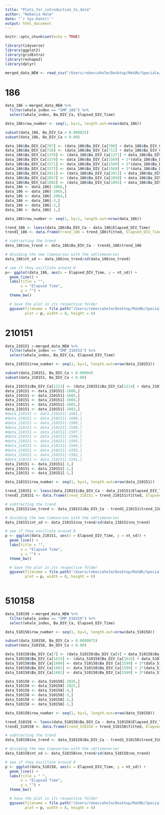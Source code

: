 ```yaml
---
title: "Plots_for_introduction_to_data"
author: "Rebecca Holm"
date: "`r Sys.Date()`"
output: html_document
---
```


```r
knitr::opts_chunk$set(echo = TRUE)
```

```r
library(tidyverse)
library(ggplot2)
library(gridExtra)
library(reshape2)
library(dplyr)
```

```r
merged_data_NEW <- read_csv("/Users/rebeccaholm/Desktop/MatØk/Speciale/R/merged_data_NEW.csv")
```


# 186
```r
data_186 <-merged_data_NEW %>%
  filter(whale_index == "SMP_186") %>%
  select(whale_index, Ba_DIV_Ca, Elapsed_DIV_Time)

data_186$row_number <- seq(1, by=1, length.out=nrow(data_186))

subset(data_186, Ba_DIV_Ca > 0.000025)
subset(data_186, Ba_DIV_Ca < 0.00)
```

```r
data_186$Ba_DIV_Ca[707] <- (data_186$Ba_DIV_Ca[708] + data_186$Ba_DIV_Ca[706]) / 2
data_186$Ba_DIV_Ca[710] <- (data_186$Ba_DIV_Ca[711] + data_186$Ba_DIV_Ca[709]) / 2
data_186$Ba_DIV_Ca[1370] <- (data_186$Ba_DIV_Ca[1371] + data_186$Ba_DIV_Ca[1369]) / 2
data_186$Ba_DIV_Ca[1570] <- data_186$Ba_DIV_Ca[1569] + 1*(data_186$Ba_DIV_Ca[1573] - data_186$Ba_DIV_Ca[1569]) / 4
data_186$Ba_DIV_Ca[1571] <- data_186$Ba_DIV_Ca[1569] + 2*(data_186$Ba_DIV_Ca[1573] - data_186$Ba_DIV_Ca[1569]) / 4
data_186$Ba_DIV_Ca[1572] <- data_186$Ba_DIV_Ca[1569] + 3*(data_186$Ba_DIV_Ca[1573] - data_186$Ba_DIV_Ca[1569]) / 4
data_186$Ba_DIV_Ca[2011] <- (data_186$Ba_DIV_Ca[2012] + data_186$Ba_DIV_Ca[2010]) / 2
data_186$Ba_DIV_Ca[2057] <- (data_186$Ba_DIV_Ca[2058] + data_186$Ba_DIV_Ca[2056]) / 2
data_186$Ba_DIV_Ca[1892] <- (data_186$Ba_DIV_Ca[1893] + data_186$Ba_DIV_Ca[1891]) / 2
data_186 <- data_186[-2066,]
data_186 <- data_186[-2065,]
data_186 <- data_186[-2064,]
data_186 <- data_186[-3,]
data_186 <- data_186[-2,]
data_186 <- data_186[-1,]

data_186$row_number <- seq(1, by=1, length.out=nrow(data_186))
```


```r
trend_186 <- loess(data_186$Ba_DIV_Ca ~ data_186$Elapsed_DIV_Time)
trend1_186 <- data.frame(trend_186 = trend_186$fitted, Elapsed_DIV_Time = data_186$Elapsed_DIV_Time)
```

```r
# subtracting the trend
data_186$no_trend <- data_186$Ba_DIV_Ca - trend1_186$trend_186

# dividing the new timeseries with the sd(timeserie)
data_186$nt_sd <- data_186$no_trend/sd(data_186$no_trend)

# see if they oscillate around 0
p<- ggplot(data_186, aes(x = Elapsed_DIV_Time, y = nt_sd)) +
  geom_line() +
  labs(title = "",
       x = "Elapsed Time",
       y = "") +
  theme_bw()

  # Save the plot in its respective folder
  ggsave(filename = file.path("/Users/rebeccaholm/Desktop/MatØk/Speciale/R/Plots/Osciliate_around_0_plots/Plots_used_for_introduction_to_data/Ba_186.png"), 
         plot = p, width = 8, height = 6)
```


# 210151
```r
data_210151 <-merged_data_NEW %>%
  filter(whale_index == "SMP_210151") %>%
  select(whale_index, Ba_DIV_Ca, Elapsed_DIV_Time)

data_210151$row_number <- seq(1, by=1, length.out=nrow(data_210151))

subset(data_210151, Ba_DIV_Ca > 0.00004)
subset(data_210151, Ba_DIV_Ca < 0.00)
```

```r
data_210151$Ba_DIV_Ca[1213] <- (data_210151$Ba_DIV_Ca[1214] + data_210151$Ba_DIV_Ca[1212]) / 2
data_210151 <- data_210151[-1606,]
data_210151 <- data_210151[-1605,]
data_210151 <- data_210151[-1604,]
data_210151 <- data_210151[-1603,]
data_210151 <- data_210151[-1602,]
#data_210151 <- data_210151[-1601,]
#data_210151 <- data_210151[-1600,]
#data_210151 <- data_210151[-1599,]
#data_210151 <- data_210151[-1598,]
#data_210151 <- data_210151[-1597,]
#data_210151 <- data_210151[-1596,]
#data_210151 <- data_210151[-1595,]
#data_210151 <- data_210151[-1594,]
#data_210151 <- data_210151[-1593,]
#data_210151 <- data_210151[-1592,]
#data_210151 <- data_210151[-1591,]
data_210151 <- data_210151[-3,]
data_210151 <- data_210151[-2,]
data_210151 <- data_210151[-1,]

data_210151$row_number <- seq(1, by=1, length.out=nrow(data_210151))
```


```r
trend_210151 <- loess(data_210151$Ba_DIV_Ca ~ data_210151$Elapsed_DIV_Time)
trend1_210151 <- data.frame(trend_210151 = trend_210151$fitted, Elapsed_DIV_Time = data_210151$Elapsed_DIV_Time)
```

```r
# subtracting the trend
data_210151$no_trend <- data_210151$Ba_DIV_Ca - trend1_210151$trend_210151

# dividing the new timeseries with the sd(timeserie)
data_210151$nt_sd <- data_210151$no_trend/sd(data_210151$no_trend)

# see if they oscillate around 0
p <- ggplot(data_210151, aes(x = Elapsed_DIV_Time, y = nt_sd)) +
  geom_line() +
  labs(title = "",
       x = "Elapsed Time",
       y = "") +
  theme_bw()

  # Save the plot in its respective folder
  ggsave(filename = file.path("/Users/rebeccaholm/Desktop/MatØk/Speciale/R/Plots/Osciliate_around_0_plots/Plots_used_for_introduction_to_data/Ba_210151.png"), 
         plot = p, width = 8, height = 6)
  

```


# 510158

```r
data_510158 <-merged_data_NEW %>%
  filter(whale_index == "SMP_510158") %>%
  select(whale_index, Ba_DIV_Ca, Elapsed_DIV_Time)

data_510158$row_number <- seq(1, by=1, length.out=nrow(data_510158))

subset(data_510158, Ba_DIV_Ca > 0.0000075)
subset(data_510158, Ba_DIV_Ca < 0.00)
```

```r
data_510158$Ba_DIV_Ca[7] <- (data_510158$Ba_DIV_Ca[8] + data_510158$Ba_DIV_Ca[6]) / 2
data_510158$Ba_DIV_Ca[1615] <- (data_510158$Ba_DIV_Ca[1616] + data_510158$Ba_DIV_Ca[1614]) / 2
data_510158$Ba_DIV_Ca[1600] <- data_510158$Ba_DIV_Ca[1599] + 1*(data_510158$Ba_DIV_Ca[1603] - data_510158$Ba_DIV_Ca[1599])/4
data_510158$Ba_DIV_Ca[1601] <- data_510158$Ba_DIV_Ca[1599] + 2*(data_510158$Ba_DIV_Ca[1603] - data_510158$Ba_DIV_Ca[1599])/4
data_510158$Ba_DIV_Ca[1602] <- data_510158$Ba_DIV_Ca[1599] + 3*(data_510158$Ba_DIV_Ca[1603] - data_510158$Ba_DIV_Ca[1599])/4

data_510158 <- data_510158[-2026,]
data_510158 <- data_510158[-2025,]
data_510158 <- data_510158[-4,]
data_510158 <- data_510158[-3,]
data_510158 <- data_510158[-2,]
data_510158 <- data_510158[-1,]

data_510158$row_number <- seq(1, by=1, length.out=nrow(data_510158))
```


```r
trend_510158 <- loess(data_510158$Ba_DIV_Ca ~ data_510158$Elapsed_DIV_Time)
trend1_510158 <- data.frame(trend_510158 = trend_510158$fitted, Elapsed_DIV_Time = data_510158$Elapsed_DIV_Time)
```

```r
# subtracting the trend
data_510158$no_trend <- data_510158$Ba_DIV_Ca - trend1_510158$trend_510158

# dividing the new timeseries with the sd(timeserie)
data_510158$nt_sd <- data_510158$no_trend/sd(data_510158$no_trend)

# see if they oscillate around 0
p <- ggplot(data_510158, aes(x = Elapsed_DIV_Time, y = nt_sd)) +
  geom_line() +
  labs(title = " ",
       x = "Elapsed Time",
       y = "") +
  theme_bw()

  # Save the plot in its respective folder
  ggsave(filename = file.path("/Users/rebeccaholm/Desktop/MatØk/Speciale/R/Plots/Osciliate_around_0_plots/Plots_used_for_introduction_to_data/Ba_510158.png"), 
         plot = p, width = 8, height = 6)

```


